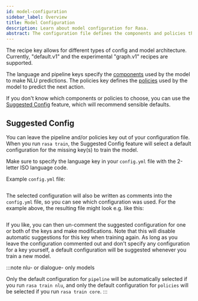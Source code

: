 ```yaml
---
id: model-configuration
sidebar_label: Overview
title: Model Configuration
description: Learn about model configuration for Rasa.
abstract: The configuration file defines the components and policies that your model will use to make predictions based on user input.
---
```


The recipe key allows for different types of config and model architecture.
Currently, "default.v1" and the experimental "graph.v1" recipes are supported.

The language and pipeline keys specify the [components](./components.mdx) used by the  model to make NLU predictions.
The policies key defines the [policies](./policies.mdx) used by the model to predict the next action.

If you don't know which components or policies to choose, you can use
the [Suggested Config](./model-configuration.mdx#suggested-config) feature, which will recommend sensible defaults.

## Suggested Config

You can leave the pipeline and/or policies key out of your configuration file.
When you run `rasa train`, the Suggested Config feature will select a default configuration
for the missing key(s) to train the model.

Make sure to specify the language key in your `config.yml` file with the
2-letter ISO language code.

Example `config.yml` file:

```yaml-rasa (docs/sources/data/configs_for_docs/example_for_suggested_config.yml)
```

The selected configuration will also be written as comments into the `config.yml` file,
so you can see which configuration was used. For the example above, the resulting file
might look e.g. like this:

```yaml-rasa (docs/sources/data/configs_for_docs/example_for_suggested_config_after_train.yml)
```

If you like, you can then un-comment the suggested configuration for one or both of the
keys and make modifications. Note that this will disable automatic suggestions for this
key when training again.
As long as you leave the configuration commented out and don't specify any configuration
for a key yourself, a default configuration will be suggested whenever you train a new
model.

:::note nlu- or dialogue- only models

Only the default configuration for `pipeline` will be automatically selected
if you run `rasa train nlu`, and only the default configuration for `policies`
will be selected if you run `rasa train core`.
:::
